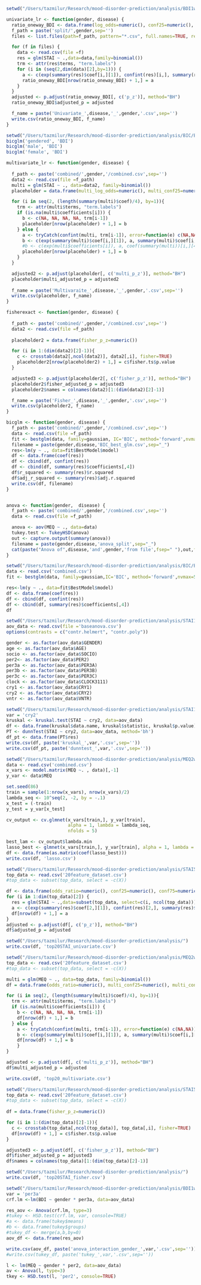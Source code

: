 ```r
setwd("/Users/tazmilur/Research/mood-disorder-prediction/analysis/BDI1way")
```

```r
univariate_lr <- function(gender, disease) {
  ratio_oneway_BDI <- data.frame(log_odds=numeric(), conf25=numeric(), conf75=numeric(), p_z=numeric(), name=character())
  f_path = paste('split/',gender,sep='')
  files <- list.files(path=f_path, pattern="*.csv", full.names=TRUE, recursive=FALSE)

  for (f in files) {
    data <- read.csv(file =f)
    res = glm(STAI ~ .,data=data,family=binomial())
    trm <- attr(res$terms, "term.labels")
    for (i in (seq(2,dim(data)[2],by=1))) {
      a <- c(exp(summary(res)$coef[i,][1]), confint(res)[i,], summary(res)$coef[i,][4], trm[i-1])
      ratio_oneway_BDI[nrow(ratio_oneway_BDI) + 1,] = a
    }
  }
  adjusted <- p.adjust(ratio_oneway_BDI[, c('p_z')], method="BH")
  ratio_oneway_BDI$adjusted_p = adjusted

  f_name = paste('Univariate_',disease,'_',gender,'.csv',sep='')
  write.csv(ratio_oneway_BDI, f_name)
}
```

```r
setwd("/Users/tazmilur/Research/mood-disorder-prediction/analysis/BIC/BDI2way")
bicglm('gendered', 'BDI')
bicglm('male', 'BDI')
bicglm('female', 'BDI')
```


```r
multivariate_lr <- function(gender, disease) {
  
  f_path <- paste('combined/',gender,'/combined.csv',sep='')
  data2 <- read.csv(file =f_path)
  multi = glm(STAI ~ ., data=data2, family=binomial())
  placeholder = data.frame(multi_log_odds=numeric(), multi_conf25=numeric(), multi_conf75=numeric(), multi_p_z=numeric(), name=character())

  for (i in seq(2, (length(summary(multi)$coef)/4), by=1)){
    trm <- attr(multi$terms, "term.labels")
    if (is.na(multi$coefficients[i])) {
      b <- c(NA, NA, NA, NA, trm[i-1])
      placeholder[nrow(placeholder) + 1,] = b
    } else {
      a <- tryCatch(confint(multi, trm[i-1]), error=function(e) c(NA,NA))
      b <- c(exp(summary(multi)$coef[i,][1]), a, summary(multi)$coef[i,][4], trm[i-1])
      #b <- c(exp(multi$coefficients[i]), a, coef(summary(multi))[i,][4], trm[i-1])
      placeholder[nrow(placeholder) + 1,] = b
    }
  }

  adjusted2 <- p.adjust(placeholder[, c('multi_p_z')], method="BH")
  placeholder$multi_adjusted_p = adjusted2
  
  f_name = paste('Multivaraite_',disease,'_',gender,'.csv',sep='')
  write.csv(placeholder, f_name)
}
```

```r
fisherexact <- function(gender, disease) {
  
  f_path <- paste('combined/',gender,'/combined.csv',sep='')
  data2 <- read.csv(file =f_path)
  
  placeholder2 = data.frame(fisher_p_z=numeric())

  for (i in 1:(dim(data2)[2]-1)){
    c <- crosstab(data2[,ncol(data2)], data2[,i], fisher=TRUE)
    placeholder2[nrow(placeholder2) + 1,] = c$fisher.ts$p.value
  }

  adjusted3 <- p.adjust(placeholder2[, c('fisher_p_z')], method="BH")
  placeholder2$fisher_adjusted_p = adjusted3
  placeholder2$names = colnames(data2)[1:(dim(data2)[2]-1)]

  f_name = paste('Fisher_',disease,'_',gender,'.csv',sep='')
  write.csv(placeholder2, f_name)
}
```

```r
bicglm <- function(gender, disease) {
  f_path <- paste('combined/',gender,'/combined.csv',sep='')
  data <- read.csv(file =f_path)
  fit <- bestglm(data, family=gaussian, IC='BIC', method='forward',nvmax=50)
  filename = paste(gender,disease,'BIC_best_glm.csv',sep="_")
  res<-lm(y ~ ., data=fit$BestModel$model)
  df <- data.frame(coef(res))
  df <- cbind(df, confint(res))
  df <- cbind(df, summary(res)$coefficients[,4])
  df$r_squared <- summary(res)$r.squared
  df$adj_r_squared <- summary(res)$adj.r.squared
  write.csv(df, filename)
}
```

```r

```


```r
anova <- function(gender,  disease) {
  f_path <- paste('combined/',gender,'/combined.csv',sep='')
  data <- read.csv(file =f_path)

  anova <- aov(MEQ ~ ., data=data)
  tukey.test <- TukeyHSD(anova)
  out <- capture.output(summary(anova))
  filename = paste(gender,disease,'anova_split',sep="_")
  cat(paste("Anova of",disease,'and',gender,'from file',fsep=" "),out,file=filename, sep='\n', append=TRUE)
}
```

```r
setwd("/Users/tazmilur/Research/mood-disorder-prediction/analysis/BIC/BDI1way/combined/gendered/")
data <- read.csv('combined.csv')
fit <- bestglm(data, family=gaussian,IC='BIC', method='forward',nvmax=50)
```
```r
res<-lm(y ~ ., data=fit$BestModel$model)
df <- data.frame(coef(res))
df <- cbind(df, confint(res))
df <- cbind(df, summary(res)$coefficients[,4])
df 
```


```r
setwd("/Users/tazmilur/Research/mood-disorder-prediction/analysis/STAI1way")
aov_data <- read.csv(file ='baseanova.csv')
options(contrasts = c("contr.helmert", "contr.poly"))

gender <- as.factor(aov_data$GENDER)
age <- as.factor(aov_data$AGE)
socio <- as.factor(aov_data$SOCIO)
per2<- as.factor(aov_data$PER2)
per3a <- as.factor(aov_data$PER3A)
per3b <- as.factor(aov_data$PER3B)
per3c <- as.factor(aov_data$PER3C)
clock <- as.factor(aov_data$CLOCK3111)
cry1 <- as.factor(aov_data$CRY1)
cry2 <- as.factor(aov_data$CRY2)
vntr <- as.factor(aov_data$VNTR)
```

```r
setwd("/Users/tazmilur/Research/mood-disorder-prediction/analysis/STAI1way/anovaresults/")
var = 'cry2'
kruskal <- kruskal.test(STAI ~ cry2, data=aov_data)
df <- data.frame(kruskal$data.name, kruskal$statistic, kruskal$p.value)
PT <- dunnTest(STAI ~ cry2, data=aov_data, method='bh')
df_pt <- data.frame(PT$res)
write.csv(df, paste('kruskal_',var,'.csv',sep=''))
write.csv(df_pt, paste('dunntest_',var,'.csv',sep=''))
```


```r
setwd("/Users/tazmilur/Research/mood-disorder-prediction/analysis/MEQ2way/combined/gendered/")
data <- read.csv('combined.csv')
x_vars <- model.matrix(MEQ ~. , data)[,-1]
y_var <- data$MEQ

set.seed(86)
train = sample(1:nrow(x_vars), nrow(x_vars)/2)
lambda_seq <- 10^seq(2, -2, by = -.1)
x_test = (-train)
y_test = y_var[x_test]

cv_output <- cv.glmnet(x_vars[train,], y_var[train],
                       alpha = 1, lambda = lambda_seq, 
                       nfolds = 5)

best_lam <- cv_output$lambda.min
lasso_best <- glmnet(x_vars[train,], y_var[train], alpha = 1, lambda = best_lam)
df <- data.frame(as.matrix(coef(lasso_best)))
write.csv(df, 'lasso.csv')
```

```r
setwd("/Users/tazmilur/Research/mood-disorder-prediction/analysis/STAI5way/top/")
top_data <- read.csv('20feature_dataset.csv')
#top_data <- subset(top_data, select = -c(X))

df <- data.frame(odds_ratio=numeric(), conf25=numeric(), conf75=numeric(), p_z=numeric(), name=character())
for (i in 1:dim(top_data)[2]) {
  res = glm(STAI ~ .,data=subset(top_data, select=c(i, ncol(top_data))),family=binomial())
  a <- c(exp(summary(res)$coef[2,][1]), confint(res)[2,], summary(res)$coef[2,][4], colnames(top_data)[i])
  df[nrow(df) + 1,] = a
}
adjusted <- p.adjust(df[, c('p_z')], method="BH")
df$adjusted_p = adjusted

setwd("/Users/tazmilur/Research/mood-disorder-prediction/analysis/")
write.csv(df, 'top20STAI_univariate.csv')
```

```r
setwd("/Users/tazmilur/Research/mood-disorder-prediction/analysis/MEQ2way/top/gendered/")
top_data <- read.csv('20feature_dataset.csv')
#top_data <- subset(top_data, select = -c(X))

multi = glm(MEQ ~ ., data=top_data, family=binomial())
df = data.frame(odds_ratio=numeric(), multi_conf25=numeric(), multi_conf75=numeric(), multi_p_z=numeric(), name=character())

for (i in seq(2, (length(summary(multi)$coef)/4), by=1)){
  trm <- attr(multi$terms, "term.labels")
  if (is.na(multi$coefficients[i])) {
    b <- c(NA, NA, NA, NA, trm[i-1])
    df[nrow(df) + 1,] = b
  } else {
    a <- tryCatch(confint(multi, trm[i-1]), error=function(e) c(NA,NA))
    b <- c(exp(summary(multi)$coef[i,][1]), a, summary(multi)$coef[i,][4], trm[i-1])
    df[nrow(df) + 1,] = b
    }
}

adjusted <- p.adjust(df[, c('multi_p_z')], method="BH")
df$multi_adjusted_p = adjusted

write.csv(df, 'top20_multivariate.csv')
```


```r
setwd("/Users/tazmilur/Research/mood-disorder-prediction/analysis/STAI5way/top/")
top_data <- read.csv('20feature_dataset.csv')
#top_data <- subset(top_data, select = -c(X))
  
df = data.frame(fisher_p_z=numeric())

for (i in 1:(dim(top_data)[2]-1)){
  c <- crosstab(top_data[,ncol(top_data)], top_data[,i], fisher=TRUE)
  df[nrow(df) + 1,] = c$fisher.ts$p.value
}

adjusted3 <- p.adjust(df[, c('fisher_p_z')], method="BH")
df$fisher_adjusted_p = adjusted3
df$names = colnames(top_data)[1:(dim(top_data)[2]-1)]

setwd("/Users/tazmilur/Research/mood-disorder-prediction/analysis/")
write.csv(df, 'top20STAI_fisher.csv')
```



```r
setwd("/Users/tazmilur/Research/mood-disorder-prediction/analysis/BDI1way/anovaresults/")
var = 'per3a'
crf.lm <-lm(BDI ~ gender * per3a, data=aov_data)

res_aov <- Anova(crf.lm, type=3)
#tukey <- HSD.test(crf.lm, var, console=TRUE)
#a <- data.frame(tukey$means)
#b <- data.frame(tukey$groups)
#tukey_df <- merge(a,b,by=0)
aov_df <- data.frame(res_aov)

write.csv(aov_df, paste('anova_interaction_gender_',var,'.csv',sep=''))
#write.csv(tukey_df, paste('tukey_',var,'.csv',sep=''))
```

```r
l <- lm(MEQ ~ gender * per2, data=aov_data)
av <- Anova(l, type=3)
tkey <- HSD.test(l, 'per2', console=TRUE)
```


